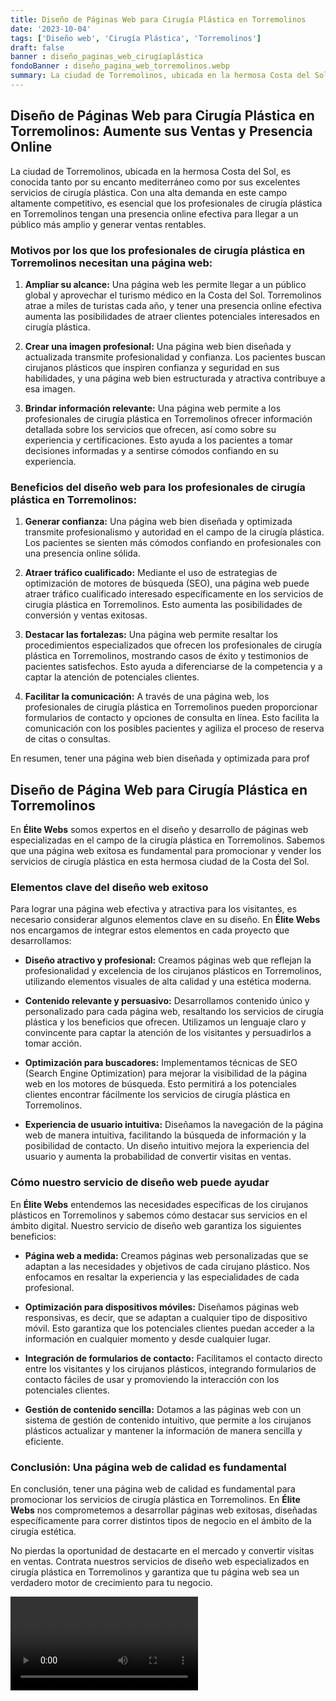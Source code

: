 ```yaml
---
title: Diseño de Páginas Web para Cirugía Plástica en Torremolinos
date: '2023-10-04'
tags: ['Diseño web', 'Cirugía Plástica', 'Torremolinos']
draft: false
banner : diseño_paginas_web_cirugíaplástica
fondoBanner : diseño_pagina_web_torremolinos.webp
summary: La ciudad de Torremolinos, ubicada en la hermosa Costa del Sol, es conocida tanto por su encanto mediterráneo como por sus excelentes servicios de cirugía plástica. Con una alta demanda en este campo altamente competitivo, es esencial que los profesionales de cirugía plástica en Torremolinos tengan una presencia online efectiva para llegar a un público más amplio y generar ventas rentables.
---
```


## **Diseño de Páginas Web para Cirugía Plástica en Torremolinos: Aumente sus Ventas y Presencia Online**

La ciudad de Torremolinos, ubicada en la hermosa Costa del Sol, es conocida tanto por su encanto mediterráneo como por sus excelentes servicios de cirugía plástica. Con una alta demanda en este campo altamente competitivo, es esencial que los profesionales de cirugía plástica en Torremolinos tengan una presencia online efectiva para llegar a un público más amplio y generar ventas rentables.

### **Motivos por los que los profesionales de cirugía plástica en Torremolinos necesitan una página web:**

1. **Ampliar su alcance:** Una página web les permite llegar a un público global y aprovechar el turismo médico en la Costa del Sol. Torremolinos atrae a miles de turistas cada año, y tener una presencia online efectiva aumenta las posibilidades de atraer clientes potenciales interesados en cirugía plástica.

2. **Crear una imagen profesional:** Una página web bien diseñada y actualizada transmite profesionalidad y confianza. Los pacientes buscan cirujanos plásticos que inspiren confianza y seguridad en sus habilidades, y una página web bien estructurada y atractiva contribuye a esa imagen.

3. **Brindar información relevante:** Una página web permite a los profesionales de cirugía plástica en Torremolinos ofrecer información detallada sobre los servicios que ofrecen, así como sobre su experiencia y certificaciones. Esto ayuda a los pacientes a tomar decisiones informadas y a sentirse cómodos confiando en su experiencia.

### **Beneficios del diseño web para los profesionales de cirugía plástica en Torremolinos:**

1. **Generar confianza:** Una página web bien diseñada y optimizada transmite profesionalismo y autoridad en el campo de la cirugía plástica. Los pacientes se sienten más cómodos confiando en profesionales con una presencia online sólida.

2. **Atraer tráfico cualificado:** Mediante el uso de estrategias de optimización de motores de búsqueda (SEO), una página web puede atraer tráfico cualificado interesado específicamente en los servicios de cirugía plástica en Torremolinos. Esto aumenta las posibilidades de conversión y ventas exitosas.

3. **Destacar las fortalezas:** Una página web permite resaltar los procedimientos especializados que ofrecen los profesionales de cirugía plástica en Torremolinos, mostrando casos de éxito y testimonios de pacientes satisfechos. Esto ayuda a diferenciarse de la competencia y a captar la atención de potenciales clientes.

4. **Facilitar la comunicación:** A través de una página web, los profesionales de cirugía plástica en Torremolinos pueden proporcionar formularios de contacto y opciones de consulta en línea. Esto facilita la comunicación con los posibles pacientes y agiliza el proceso de reserva de citas o consultas.

En resumen, tener una página web bien diseñada y optimizada para prof

<GifSeo />

<Cta />

## Diseño de Página Web para Cirugía Plástica en Torremolinos

En **Élite Webs** somos expertos en el diseño y desarrollo de páginas web especializadas en el campo de la cirugía plástica en Torremolinos. Sabemos que una página web exitosa es fundamental para promocionar y vender los servicios de cirugía plástica en esta hermosa ciudad de la Costa del Sol.

### Elementos clave del diseño web exitoso

Para lograr una página web efectiva y atractiva para los visitantes, es necesario considerar algunos elementos clave en su diseño. En **Élite Webs** nos encargamos de integrar estos elementos en cada proyecto que desarrollamos:

- **Diseño atractivo y profesional:** Creamos páginas web que reflejan la profesionalidad y excelencia de los cirujanos plásticos en Torremolinos, utilizando elementos visuales de alta calidad y una estética moderna.

- **Contenido relevante y persuasivo:** Desarrollamos contenido único y personalizado para cada página web, resaltando los servicios de cirugía plástica y los beneficios que ofrecen. Utilizamos un lenguaje claro y convincente para captar la atención de los visitantes y persuadirlos a tomar acción.

- **Optimización para buscadores:** Implementamos técnicas de SEO (Search Engine Optimization) para mejorar la visibilidad de la página web en los motores de búsqueda. Esto permitirá a los potenciales clientes encontrar fácilmente los servicios de cirugía plástica en Torremolinos.

- **Experiencia de usuario intuitiva:** Diseñamos la navegación de la página web de manera intuitiva, facilitando la búsqueda de información y la posibilidad de contacto. Un diseño intuitivo mejora la experiencia del usuario y aumenta la probabilidad de convertir visitas en ventas.

### Cómo nuestro servicio de diseño web puede ayudar

En **Élite Webs** entendemos las necesidades específicas de los cirujanos plásticos en Torremolinos y sabemos cómo destacar sus servicios en el ámbito digital. Nuestro servicio de diseño web garantiza los siguientes beneficios:

- **Página web a medida:** Creamos páginas web personalizadas que se adaptan a las necesidades y objetivos de cada cirujano plástico. Nos enfocamos en resaltar la experiencia y las especialidades de cada profesional.

- **Optimización para dispositivos móviles:** Diseñamos páginas web responsivas, es decir, que se adaptan a cualquier tipo de dispositivo móvil. Esto garantiza que los potenciales clientes puedan acceder a la información en cualquier momento y desde cualquier lugar.

- **Integración de formularios de contacto:** Facilitamos el contacto directo entre los visitantes y los cirujanos plásticos, integrando formularios de contacto fáciles de usar y promoviendo la interacción con los potenciales clientes.

- **Gestión de contenido sencilla:** Dotamos a las páginas web con un sistema de gestión de contenido intuitivo, que permite a los cirujanos plásticos actualizar y mantener la información de manera sencilla y eficiente.

### Conclusión: Una página web de calidad es fundamental

En conclusión, tener una página web de calidad es fundamental para promocionar los servicios de cirugía plástica en Torremolinos. En **Élite Webs** nos comprometemos a desarrollar páginas web exitosas, diseñadas específicamente para correr distintos tipos de negocio en el ámbito de la cirugía estética.

No pierdas la oportunidad de destacarte en el mercado y convertir visitas en ventas. Contrata nuestros servicios de diseño web especializados en cirugía plástica en Torremolinos y garantiza que tu página web sea un verdadero motor de crecimiento para tu negocio.

<Video />

<CtaBot job='Cirugía Plástica' city='Torremolinos'/>

<Gmaps query='Torremolinos+españa+maps' />